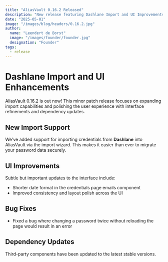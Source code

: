 ```yaml
---
title: "AliasVault 0.16.2 Released"
description: "New release featuring Dashlane Import and UI Improvements"
date: "2025-05-01"
image: "/images/blog/headers/0.16.2.jpg"
author:
  name: "Leendert de Borst"
  image: "/images/founder/founder.jpg"
  designation: "Founder"
tags:
  - release
---
```


# Dashlane Import and UI Enhancements

AliasVault 0.16.2 is out now! This minor patch release focuses on expanding import capabilities and polishing the user experience with interface refinements and dependency updates.

<ClickableImage
  src="/images/blog/releases/0.16.2.png"
  alt="AliasVault 0.16.2 Release"
  caption="Dashlane Import Support and Interface Tweaks"
/>

## New Import Support

We've added support for importing credentials from **Dashlane** into AliasVault via the import wizard. This makes it easier than ever to migrate your password data securely.

## UI Improvements

Subtle but important updates to the interface include:

- Shorter date format in the credentials page emails component
- Improved consistency and layout polish across the UI

## Bug Fixes

- Fixed a bug where changing a password twice without reloading the page would result in an error

## Dependency Updates

Third-party components have been updated to the latest stable versions.

<GitHubRelease version="0.16.2" />

